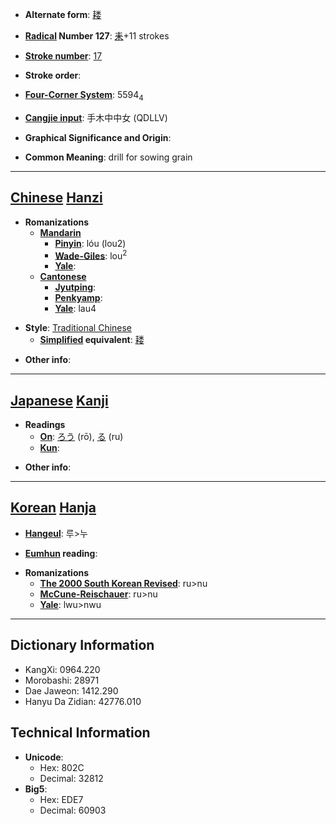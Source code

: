 * '''Alternate form''': [[耧]]

* '''[[Wiktionary:Chinese radical index| Radical]] Number 127''': [[Wiktionary:Chinese radical index 耒|耒]]+11 strokes

* '''[[Wiktionary:Chinese total strokes index|Stroke number]]''': [[Wiktionary:Chinese total strokes index 17|17]]

* '''Stroke order''': 

* '''[[Wiktionary:Chinese four corner index|Four-Corner System]]''': 5594<sub>4</sub>

* '''[[Wiktionary:Chinese Cangjie index|Cangjie input]]''': 手木中中女 (QDLLV)

* '''Graphical Significance and Origin''': 

* '''Common Meaning''': drill for sowing grain

----

== [[Chinese]] [[Hanzi]] ==

* '''Romanizations'''
** '''[[Mandarin]]'''
*** '''[[Pinyin]]''': lóu (lou2)
*** '''[[Wade-Giles]]''': lou<sup>2</sup>
*** '''[[Yale]]''': 
** '''[[Cantonese]]'''
*** '''[[Jyutping]]''':
*** '''[[Penkyamp]]''': 
*** '''[[Yale]]''': lau4

* '''Style''': [[Traditional Chinese]] 
** '''[[Simplified Chinese|Simplified]] equivalent''': [[耧]]

* '''Other info''': 

----

== [[Japanese]] [[Kanji]] ==

* '''Readings'''
** '''[[On]]''': [[ろう]] (rō), [[る]] (ru)
** '''[[Kun]]''': 

* '''Other info''':  

----

== [[Korean]] [[Hanja]] ==

* '''[[Hangeul]]''': 루>누

* '''[[Eumhun]] reading''': 

* '''Romanizations'''
** '''[[The 2000 South Korean Revised Romanization|The 2000 South Korean Revised]]''': ru>nu
** '''[[McCune-Reischauer]]''': ru>nu
** '''[[Yale]]''': lwu>nwu

----

== Dictionary Information ==

* KangXi: 0964.220
* Morobashi: 28971
* Dae Jaweon: 1412.290
* Hanyu Da Zidian: 42776.010

== Technical Information ==

* '''Unicode''':
** Hex: 802C
** Decimal: 32812
* '''Big5''':
** Hex: EDE7
** Decimal: 60903